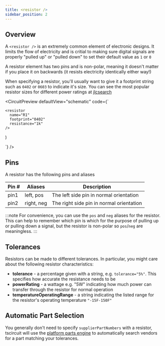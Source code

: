 ```yaml
---
title: <resistor />
sidebar_position: 2
---
```


## Overview

A `<resistor />` is an extremely common element of electronic designs. It limits
the flow of electricity and is critial to making sure digital signals are
properly "pulled up" or "pulled down" to set their default value as `1` or `0`

A resistor element has two pins and is non-polar, meaning it doesn't matter if
you place it on backwards (it resists electricity identically either way!)

When specifying a resistor, you'll usually want to give it a footprint string
such as `0402` or `0603` to indicate it's size. You can see the most popular
resistor sizes for different power ratings at [jlcsearch](https://jlcsearch.tscircuit.com/resistors/list)


<CircuitPreview
  defaultView="schematic"
  code={`

    <resistor
      name="R1"
      footprint="0402"
      resistance="1k"
    />
)

  `}
/>

## Pins

A resistor has the following pins and aliases

| Pin # | Aliases | Description |
| ---------- | ------- | ----------- |
| pin1 | left, pos | The left side pin in normal orientation |
| pin2 | right, neg | The right side pin in normal orientation |

:::note
For convenience, you can use the `pos` and `neg` aliases for the resistor. This
can help to remember which pin is which for the purpose of pulling up or pulling
down a signal, but the resistor is non-polar so `pos`/`neg` are meaningless. 
:::
## Tolerances

Resistors can be made to different tolerances. In particular, you might care
about the following resistor characteristics:

- **tolerance** - a percentage given with a string, e.g. `tolerance="5%"`. This specifies how accurate the resistance needs to be
- **powerRating** - a wattage e.g. "5W" indicating how much power can transfer through the resistor for normal operation
- **temperatureOperatingRange** - a string indicating the listed range for the resistor's operating temperature `"-15F-150F"`

## Automatic Part Selection

You generally don't need to specify `supplierPartNumbers` with a resistor, tscircuit
will use the [platform parts engine](../guides/platform-configuration.md) to
automatically search vendors for a part matching your tolerances.